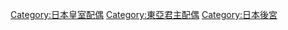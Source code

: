 [[Category:日本皇室配偶|Category:日本皇室配偶]]
[[Category:東亞君主配偶|Category:東亞君主配偶]]
[[Category:日本後宮|Category:日本後宮]]
